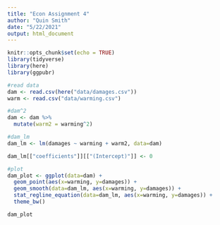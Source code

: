 ```yaml
---
title: "Econ Assignment 4"
author: "Quin Smith"
date: "5/22/2021"
output: html_document
---
```


```r
knitr::opts_chunk$set(echo = TRUE)
library(tidyverse)
library(here)
library(ggpubr)
```

```r
#read data
dam <- read.csv(here("data/damages.csv"))
warm <- read.csv("data/warming.csv")
```

```r
#dam^2
dam <- dam %>% 
  mutate(warm2 = warming^2)

#dam_lm
dam_lm <- lm(damages ~ warming + warm2, data=dam)

dam_lm[["coefficients"]][["(Intercept)"]] <- 0

#plot
dam_plot <- ggplot(data=dam) +
  geom_point(aes(x=warming, y=damages)) +
  geom_smooth(data=dam_lm, aes(x=warming, y=damages)) +
  stat_regline_equation(data=dam_lm, aes(x=warming, y=damages)) +
  theme_bw()

dam_plot
```




